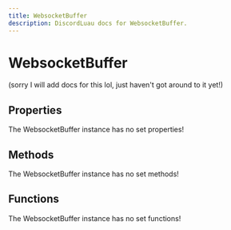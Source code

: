 ```yaml
---
title: WebsocketBuffer
description: DiscordLuau docs for WebsocketBuffer.
---
```

[//]: # (This file was automatically compiled through the Generator luau code under this repository)
[//]: # (if you want to edit the documentation of discord-luau, please write changes)
[//]: # (to the discord-luau repository itself, we extract the comments from discord-luau and translate)
[//]: # (them into markdown files that Nextra can interpret!)

# WebsocketBuffer

(sorry I will add docs for this lol, just haven't got around to it yet!)

[//]: # (----- DOCUMENT PROPERTIES ----- )

## Properties

The WebsocketBuffer instance has no set properties!

[//]: # (----- DOCUMENT METHODS ----- )

## Methods

The WebsocketBuffer instance has no set methods!

[//]: # (----- DOCUMENT FUNCTIONS ----- )

## Functions

The WebsocketBuffer instance has no set functions!

